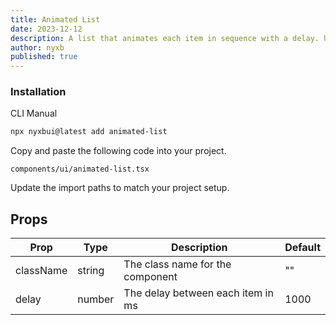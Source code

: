 ```yaml
---
title: Animated List
date: 2023-12-12
description: A list that animates each item in sequence with a delay. Used to showcase notifications or events on your landing page.
author: nyxb
published: true
---
```


<ComponentPreview name="animated-list-demo" />


### Installation

<Tabs defaultValue="cli">

<TabsList>
  <TabsTrigger value="cli">CLI</TabsTrigger>
  <TabsTrigger value="manual">Manual</TabsTrigger>
</TabsList>
<TabsContent value="cli">

```bash
npx nyxbui@latest add animated-list
```

</TabsContent>

<TabsContent value="manual">

<Steps>

Copy and paste the following code into your project.

```text
components/ui/animated-list.tsx
```

<ComponentSource name="animated-list" />

<Step>Update the import paths to match your project setup.</Step>

</Steps>

</TabsContent>

</Tabs>

## Props

| Prop      | Type   | Description                       | Default |
| --------- | ------ | --------------------------------- | ------- |
| className | string | The class name for the component  | ""      |
| delay     | number | The delay between each item in ms | 1000    |
